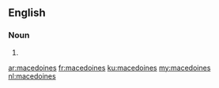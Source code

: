 {{also|macédoines}}
==English==

===Noun===
{{head|en|noun plural form}}

# {{plural of|macedoine|lang=en}}

[[ar:macedoines]]
[[fr:macedoines]]
[[ku:macedoines]]
[[my:macedoines]]
[[nl:macedoines]]